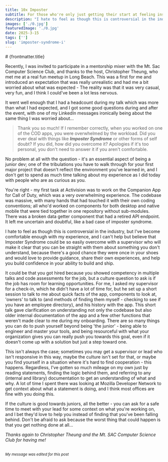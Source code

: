 ```yaml
---
title: 10x Imposter
subtitle: For those who're only just getting their start at feeling insecure
description: "I hate to feel as though this is controversial in the industry, but I've become comfortable enough with my experience, and I can't help but believe that Imposter Syndrome could be so easily overcome with a supervisor who will make it clear that you can be straight with them about something you don't understand, because there's a good chance they were once in your shoes and would love to provide guidance, share their own experiences, and help you build confidence in your ability to build and ship."
images: ['./0.jpg']
featuredImage: './0.jpg'
date: 2025-3-15
tags: ['']
slug: 'imposter-syndrome-i'
---
```


<div class="content-header">
	# {frontmatter.title}
</div>

Recently, I was invited to participate in a mentorship mixer with the Mt. Sac Computer Science Club, and thanks to the host, Christopher Theung, who met me at a real fun meetup in Long Beach. This was a first for me and introduced an expectation that was really unrealistic and had me a bit worried about what was expected - The reality was that it was very casual, very fun, and I think I could've been a lot less nervous.

It went well enough that I had a headcount during my talk which was more than what I had expected, and I got some good questions during and after the event, with one of my LinkedIn messages ironically being about the same thing I was worried about...

> Thank you so much! If I remember correctly, when you worked on one of the COD apps, you were overwhelmed by the workload. Did you ever deal with things like <b><i>Imposter Syndrome</i></b> or other forms of self doubt? If you did, how did you overcome it? Apologies if it's too personal, you don't need to answer it if you aren't comfortable.

No problem at all with the question - it's an essential aspect of being a junior dev; one of the tribulations you have to walk through for your first major project that doesn't reflect the environment you've learned in, and I don't get to spend as much time talking about my experience as I did today with people who are as curious as you.

You're right - my first task at Activision was to work on the Companion App for Call of Duty, which was a very overwhelming experience. The codebase was massive, with many hands that had touched it with their own coding conventions; all who'd worked on components for both desktop and native mobile that were tied together in one repository without sub-modules. There was a broken data getter component that had a retired API endpoint. It left me uncertain and doubtful, like a bad case of imposter syndrome.

I hate to feel as though this is controversial in the industry, but I've become comfortable enough with my experience, and I can't help but believe that Imposter Syndrome could be so easily overcome with a supervisor who will make it clear that you can be straight with them about something you don't understand, because there's a good chance they were once in your shoes and would love to provide guidance, share their own experiences, and help you build confidence in your ability to build and ship.

It could be that you got hired because you showed competency in multiple talks and code assessments for the job, but a culture question to ask is if the job has room for learning opportunities. For me, I asked my supervisor for a check-in, which he didn't have a lot of time for, but he set up a short session to talk to me about quick facts of the app, components to look at, 'owners' to talk to (and methods of finding them myself - checking to see if you have an employee directory), and his history with the app. This short talk gave clarification on understanding not only the codebase but also older internal documentation of the app and a few other functions that weren't made clear to me during my onboarding. There are so many things you can do to push yourself beyond being 'the junior' - being able to engineer and master your tools, and being resourceful with what your organization gives you can really push you towards this goal, even if it doesn't come up with a solution but just a step toward one.

This isn't always the case; sometimes you may get a supervisor or lead who isn't responsive in this way, maybe the culture isn't set for that, or maybe you find yourself in a situation where it's hard to find cooperation - this happens. Regardless, I've gotten so much mileage on my own just by reading statements, finding the logic behind them, and referring to any (internal and library) documentation to get an understanding of what and why. A lot of time I spent there was looking at Mozilla Developer Network to get context about what a statement is doing, and I think most offices are fine with you doing this.

If the culture is good towards juniors, all the better - you can ask for a safe time to meet with your lead for some context on what you're working on, and I bet they'd love to help you instead of finding that you've been falling behind. Don't be afraid to ask because the worst thing that could happen is that you get nothing done at all...

<i>Thanks again to Christopher Theung and the Mt. SAC Computer Science Club for having me!<br></br></i> 


<i><small>My message was edited for this post</small></i>